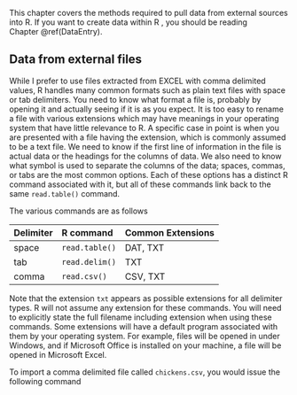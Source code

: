 ﻿This chapter covers the methods required to pull data from external
sources into R. If you want to create data within R , you should be
reading Chapter \@ref(DataEntry).

## Data from external files

While I prefer to use files extracted from EXCEL with comma delimited
values, R handles many common formats such as plain text files with
space or tab delimiters. You need to know what format a file is,
probably by opening it and actually seeing if it is as you expect. It is
too easy to rename a file with various extensions which may have
meanings in your operating system that have little relevance to R. A
specific case in point is when you are presented with a file having the
extension, which is commonly assumed to be a text file. We need to know
if the first line of information in the file is actual data or the
headings for the columns of data. We also need to know what symbol is
used to separate the columns of the data; spaces, commas, or tabs are
the most common options. Each of these options has a distinct R command
associated with it, but all of these commands link back to the same
`read.table()` command.

The various commands are as follows

| Delimiter | R command              | Common Extensions |
|:-------- |:--------------------- |:---------------- |
| space     | `read.table()` | DAT, TXT          |
| tab       | `read.delim()` | TXT               |
| comma     | `read.csv()`   | CSV, TXT          |

Note that the extension `txt` appears as possible extensions for all delimiter
types. R will not assume any extension for these commands. You will need
to explicitly state the full filename including extension when using
these commands. Some extensions will have a default program associated
with them by your operating system. For example, files will be opened in
under Windows, and if Microsoft Office is installed on your machine, a
file will be opened in Microsoft Excel.

To import a comma delimited file called `chickens.csv`, you would issue the following command 

